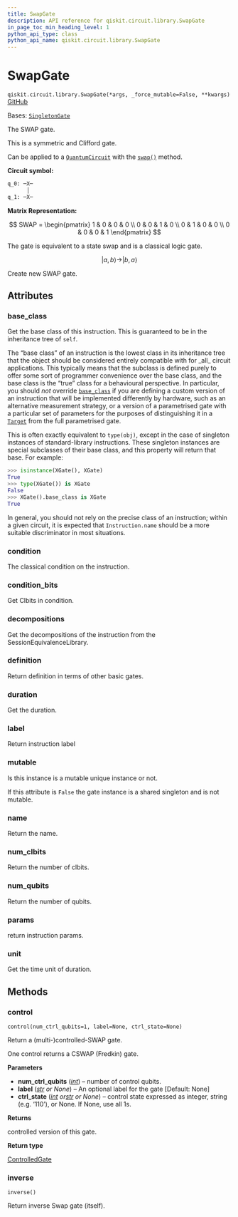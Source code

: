 ```yaml
---
title: SwapGate
description: API reference for qiskit.circuit.library.SwapGate
in_page_toc_min_heading_level: 1
python_api_type: class
python_api_name: qiskit.circuit.library.SwapGate
---
```


# SwapGate

<span id="qiskit.circuit.library.SwapGate" />

`qiskit.circuit.library.SwapGate(*args, _force_mutable=False, **kwargs)` [GitHub](https://github.com/qiskit/qiskit/tree/stable/0.46/qiskit/circuit/library/standard_gates/swap.py "view source code")

Bases: [`SingletonGate`](circuit_singleton#qiskit.circuit.singleton.SingletonGate "qiskit.circuit.singleton.SingletonGate")

The SWAP gate.

This is a symmetric and Clifford gate.

Can be applied to a [`QuantumCircuit`](qiskit.circuit.QuantumCircuit "qiskit.circuit.QuantumCircuit") with the [`swap()`](qiskit.circuit.QuantumCircuit#swap "qiskit.circuit.QuantumCircuit.swap") method.

**Circuit symbol:**

```python
q_0: ─X─
      │
q_1: ─X─
```

**Matrix Representation:**

$$
SWAP =
    \begin{pmatrix}
        1 & 0 & 0 & 0 \\
        0 & 0 & 1 & 0 \\
        0 & 1 & 0 & 0 \\
        0 & 0 & 0 & 1
    \end{pmatrix}
$$

The gate is equivalent to a state swap and is a classical logic gate.

$$
|a, b\rangle \rightarrow |b, a\rangle
$$

Create new SWAP gate.

## Attributes

<span id="qiskit.circuit.library.SwapGate.base_class" />

### base\_class

Get the base class of this instruction. This is guaranteed to be in the inheritance tree of `self`.

The “base class” of an instruction is the lowest class in its inheritance tree that the object should be considered entirely compatible with for \_all\_ circuit applications. This typically means that the subclass is defined purely to offer some sort of programmer convenience over the base class, and the base class is the “true” class for a behavioural perspective. In particular, you should *not* override [`base_class`](#qiskit.circuit.library.SwapGate.base_class "qiskit.circuit.library.SwapGate.base_class") if you are defining a custom version of an instruction that will be implemented differently by hardware, such as an alternative measurement strategy, or a version of a parametrised gate with a particular set of parameters for the purposes of distinguishing it in a [`Target`](qiskit.transpiler.Target "qiskit.transpiler.Target") from the full parametrised gate.

This is often exactly equivalent to `type(obj)`, except in the case of singleton instances of standard-library instructions. These singleton instances are special subclasses of their base class, and this property will return that base. For example:

```python
>>> isinstance(XGate(), XGate)
True
>>> type(XGate()) is XGate
False
>>> XGate().base_class is XGate
True
```

In general, you should not rely on the precise class of an instruction; within a given circuit, it is expected that `Instruction.name` should be a more suitable discriminator in most situations.

<span id="qiskit.circuit.library.SwapGate.condition" />

### condition

The classical condition on the instruction.

<span id="qiskit.circuit.library.SwapGate.condition_bits" />

### condition\_bits

Get Clbits in condition.

<span id="qiskit.circuit.library.SwapGate.decompositions" />

### decompositions

Get the decompositions of the instruction from the SessionEquivalenceLibrary.

<span id="qiskit.circuit.library.SwapGate.definition" />

### definition

Return definition in terms of other basic gates.

<span id="qiskit.circuit.library.SwapGate.duration" />

### duration

Get the duration.

<span id="qiskit.circuit.library.SwapGate.label" />

### label

Return instruction label

<span id="qiskit.circuit.library.SwapGate.mutable" />

### mutable

Is this instance is a mutable unique instance or not.

If this attribute is `False` the gate instance is a shared singleton and is not mutable.

<span id="qiskit.circuit.library.SwapGate.name" />

### name

Return the name.

<span id="qiskit.circuit.library.SwapGate.num_clbits" />

### num\_clbits

Return the number of clbits.

<span id="qiskit.circuit.library.SwapGate.num_qubits" />

### num\_qubits

Return the number of qubits.

<span id="qiskit.circuit.library.SwapGate.params" />

### params

return instruction params.

<span id="qiskit.circuit.library.SwapGate.unit" />

### unit

Get the time unit of duration.

## Methods

### control

<span id="qiskit.circuit.library.SwapGate.control" />

`control(num_ctrl_qubits=1, label=None, ctrl_state=None)`

Return a (multi-)controlled-SWAP gate.

One control returns a CSWAP (Fredkin) gate.

**Parameters**

*   **num\_ctrl\_qubits** ([*int*](https://docs.python.org/3/library/functions.html#int "(in Python v3.12)")) – number of control qubits.
*   **label** ([*str*](https://docs.python.org/3/library/stdtypes.html#str "(in Python v3.12)") *or None*) – An optional label for the gate \[Default: None]
*   **ctrl\_state** ([*int*](https://docs.python.org/3/library/functions.html#int "(in Python v3.12)")  *or*[*str*](https://docs.python.org/3/library/stdtypes.html#str "(in Python v3.12)") *or None*) – control state expressed as integer, string (e.g. ‘110’), or None. If None, use all 1s.

**Returns**

controlled version of this gate.

**Return type**

[ControlledGate](qiskit.circuit.ControlledGate "qiskit.circuit.ControlledGate")

### inverse

<span id="qiskit.circuit.library.SwapGate.inverse" />

`inverse()`

Return inverse Swap gate (itself).

